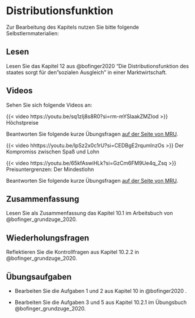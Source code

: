 # Distributionsfunktion

Zur Bearbeitung des Kapitels nutzen Sie bitte folgende Selbstlernmaterialien:

## Lesen

Lesen Sie das Kapitel 12 aus @bofinger2020 "Die Distributionsfunktion des staates sorgt für den "sozialen Ausgleich" in einer Marktwirtschaft.


## Videos

Sehen Sie sich folgende Videos an:

::: {#vid-dist1}
{{< video https://youtu.be/sq1zIj8s8R0?si=rm-mYSlaakZMZIod >}}
Höchstpreise
:::

Beantworten Sie folgende kurze Übungsfragen [auf der Seite von MRU](https://mru.org/practice-questions/price-ceiling-practice-questions).




::: {.callout-tip collapse="true" title="Video: Der Kompromiss zwischen Spaß und Lohn: No Such Thing as a Free Lunch"}
<div>

::: {#vid-am2}
{{< video hhttps://youtu.be/lpSz2x0c1rU?si=CEDBgE2rqumInzOs >}} 
Der Kompromiss zwischen Spaß und Lohn
:::

</div>
:::

::: {.callout-tip collapse="true" title="Video: Preisuntergrenzen: Der Mindestlohn"}
<div>

::: {#vid-am3}
{{< video https://youtu.be/65kfAswiHLk?si=GzCm6FM9Ue4q_Zsq >}} 
Preisuntergrenzen: Der Mindestlohn
:::

</div>

Beantworten Sie folgende kurze Übungsfragen [auf der Seite von MRU](https://mru.org/practice-questions/price-floors-minimum-wage-practice-questions).
:::


## Zusammenfassung

Lesen Sie als Zusammenfassung das Kapitel 10.1 im Arbeitsbuch von @bofinger_grundzuge_2020.

## Wiederholungsfragen

Reflektieren Sie die Kontrollfragen aus Kapitel 10.2.2 in @bofinger_grundzuge_2020.



## Übungsaufgaben

-   Bearbeiten Sie die Aufgaben 1 und 2 aus Kapitel 10 in @bofinger2020 .

-   Bearbeiten Sie die Aufgaben 3 und 5 aus Kapitel 10.2.1 im Übungsbuch @bofinger_grundzuge_2020.
